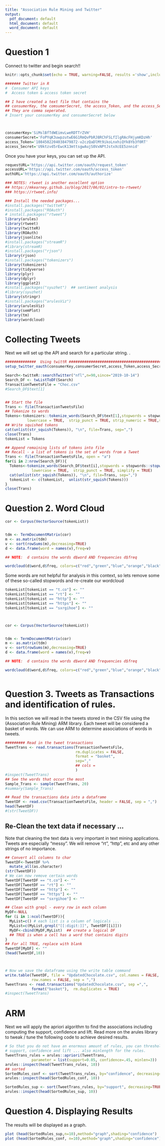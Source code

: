 ```yaml
---
title: "Association Rule Mining and Twitter"
output:
  pdf_document: default
  html_document: default
  word_document: default
---
```


# Question 1

Connect to twitter and begin search!!

```r
knitr::opts_chunk$set(echo = TRUE, warning=FALSE, results ='show',include=TRUE,messages=FALSE)

####### Twitter in R
#  Consumer API keys
#  Access token & access token secret

## I have created a text file that contains the
## consumerKey, the comsumerSecret, the access_Token, and the access_Secret
## They are comma seperated. 
# Insert your consumerKey and consumerSecret below



consumerKey='SiMslBfTdWEimvLweRDTTrZVH'
consumerSecret='FoPYqK3uwpzutwE6G1RmQvPbRJ8RChFSLfIlgRAcFHjymKDzHh'
access_Token='1084502204038479872-v2czQaDlMt9ikoLnxhiQYk8Yb3f0RT'
access_Secret='U9ktzvd5rEwcK13mttsgwAujS0VxNPtJstxXcEE5znnid'
```

Once you have your keys, you can set up the API.

```r

requestURL='https://api.twitter.com/oauth/request_token'
accessURL='https://api.twitter.com/oauth/access_token'
authURL='https://api.twitter.com/oauth/authorize'

### NOTES: rtweet is another excellent option
## https://mkearney.github.io/blog/2017/06/01/intro-to-rtweet/
### https://rtweet.info/

### Install the needed packages...
#install.packages("twitteR")
#install.packages("ROAuth")
# install.packages("rtweet")
library(arules)
library(rtweet)
library(twitteR)
library(ROAuth)
library(jsonlite)
#install.packages("streamR")
#library(streamR)
#install.packages("rjson")
library(rjson)
#install.packages("tokenizers")
library(tokenizers)
library(tidyverse)
library(plyr)
library(dplyr)
library(ggplot2)
#install.packages("syuzhet")  ## sentiment analysis
#library(syuzhet)
library(stringr)
#install.packages("arulesViz")
library(arulesViz)
library(semPlot)
library(tm)
library(wordcloud)

```

# Collecting Tweets

Next we will set up the API and search for a particular string. . 

```r
##############  Using twittR ##########################################################
setup_twitter_oauth(consumerKey,consumerSecret,access_Token,access_Secret)

Search<-twitteR::searchTwitter("nfl",n=90,since="2019-10-14")
Search_DF <- twListToDF(Search)
TransactionTweetsFile = "Choc.csv"
#Search_DF$text[1]


## Start the file
Trans <- file(TransactionTweetsFile)
## Tokenize to words 
Tokens<-tokenizers::tokenize_words(Search_DF$text[1],stopwords = stopwords::stopwords("en"), 
          lowercase = TRUE,  strip_punct = TRUE, strip_numeric = TRUE,simplify = TRUE)
## Write squished tokens
cat(unlist(str_squish(Tokens)), "\n", file=Trans, sep=",")
close(Trans)
tokenList = Tokens

## Append remaining lists of tokens into file
## Recall - a list of tokens is the set of words from a Tweet
Trans <- file(TransactionTweetsFile, open = "a")
for(i in 2:nrow(Search_DF)){
  Tokens<-tokenize_words(Search_DF$text[i],stopwords = stopwords::stopwords("en"), 
            lowercase = TRUE,  strip_punct = TRUE, simplify = TRUE)
  cat(unlist(str_squish(Tokens)), "\n", file=Trans, sep=",")
  tokenList <- c(tokenList,  unlist(str_squish(Tokens)))
}
close(Trans)
```

# Question 2. Word Cloud

```r




cor <- Corpus(VectorSource(tokenList))


tdm <- TermDocumentMatrix(cor)
m <- as.matrix(tdm)
v <- sort(rowSums(m),decreasing=TRUE)
d <- data.frame(word = names(v),freq=v)

## NOTE:  d contains the words d$word AND frequencies d$freq

wordcloud(d$word,d$freq, colors=c("red","green","blue","orange","black","purple", "seagreen") , random.color = TRUE, min.freq = 3)


```

Some words are not helpful for analysis in this context, so lets remove some of these so-called stopwords and re-create our wordcloud

```r

tokenList[tokenList == "t.co"] <- ""
tokenList[tokenList == "rt"] <- ""
tokenList[tokenList == "http"] <- ""
tokenList[tokenList == "https"] <- ""
tokenList[tokenList == "sxrgihoe"] <- ""



cor <- Corpus(VectorSource(tokenList))


tdm <- TermDocumentMatrix(cor)
m <- as.matrix(tdm)
v <- sort(rowSums(m),decreasing=TRUE)
d <- data.frame(word = names(v),freq=v)

## NOTE:  d contains the words d$word AND frequencies d$freq

wordcloud(d$word,d$freq, colors=c("red","green","blue","orange","black","purple", "seagreen") , random.color = TRUE, min.freq = 3)



```


# Question 3. Tweets as Transactions and identification of rules.

In this section we will read in the tweets stored in the CSV file using the (Association Rule Mining) ARM library. Each tweet will be considered a basket of words. We can use ARM to determine associations of words in tweets. 

```r

######### Read in the tweet transactions
TweetTrans <- read.transactions(TransactionTweetsFile,
                                rm.duplicates = FALSE, 
                                format = "basket",
                                sep=","
                                ## cols = 
                                )
#inspect(TweetTrans)
## See the words that occur the most
Sample_Trans <- sample(TweetTrans, 20)
#summary(Sample_Trans)

## Read the transactions data into a dataframe
TweetDF <- read.csv(TransactionTweetsFile, header = FALSE, sep = ",")
head(TweetDF)
#(str(TweetDF))


```

## Re-Clean the text data if necessary ...

Note that cleaning the text data is very important in text mining applications. Tweets are especially "messy". We will remove "rt", "http", etc and any other strings of no importance. 

```r

## Convert all columns to char 
TweetDF<-TweetDF %>%
  mutate_all(as.character)
(str(TweetDF))
# We can now remove certain words
TweetDF[TweetDF == "t.co"] <- ""
TweetDF[TweetDF == "rt"] <- ""
TweetDF[TweetDF == "http"] <- ""
TweetDF[TweetDF == "https"] <- ""
TweetDF[TweetDF == "sxrgihoe"] <- ""

## Clean with grepl - every row in each column
MyDF<-NULL
for (i in 1:ncol(TweetDF)){
  MyList=c() # each list is a column of logicals ...
  MyList=c(MyList,grepl("[[:digit:]]", TweetDF[[i]]))
  MyDF<-cbind(MyDF,MyList)  ## create a logical DF
  ## TRUE is when a cell has a word that contains digits
}
## For all TRUE, replace with blank
TweetDF[MyDF] <- ""
(head(TweetDF,10))



# Now we save the dataframe using the write table command 
write.table(TweetDF, file = "UpdatedChocolate.csv", col.names = FALSE, 
            row.names = FALSE, sep = ",")
TweetTrans <- read.transactions("UpdatedChocolate.csv", sep =",", 
            format("basket"),  rm.duplicates = TRUE)
#inspect(TweetTrans)

```

# ARM

Next we will apply the apriori algorithm to find the associations including computing the support, confidence and lift. Read more on the arules library to tweak / tune the following code to achieve desired results. 

```r

# So that you do not have an enormous amount of rules, you can thresholds for
# support, confidence and lift ... also minlength for the rules. 
TweetTrans_rules = arules::apriori(TweetTrans, 
            parameter = list(support=0.05, confidence=.45, minlen=3))
arules::inspect(head(TweetTrans_rules, 10))
## sorted
SortedRules_conf <- sort(TweetTrans_rules, by="confidence", decreasing=TRUE)
arules::inspect(head(SortedRules_conf, 10))

SortedRules_sup <- sort(TweetTrans_rules, by="support", decreasing=TRUE)
arules::inspect(head(SortedRules_sup, 10))
```

# Question 4. Displaying Results

The results will be displayed as a graph.

```r
plot (head(SortedRules_sup,n=10),method="graph",shading="confidence") 
plot (head(SortedRules_conf, n=10),method="graph",shading="confidence") 

```


